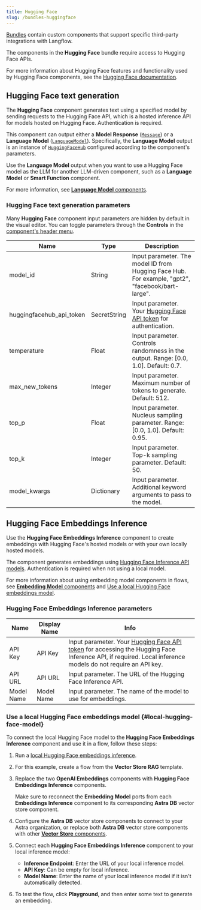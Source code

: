 ```yaml
---
title: Hugging Face
slug: /bundles-huggingface
---
```



[Bundles](/components-bundle-components) contain custom components that support specific third-party integrations with Langflow.

The components in the **Hugging Face** bundle require access to Hugging Face APIs.

For more information about Hugging Face features and functionality used by Hugging Face components, see the [Hugging Face documentation](https://huggingface.co/docs).

## Hugging Face text generation

The **Hugging Face** component generates text using a specified model by sending requests to the Hugging Face API, which is a hosted inference API for models hosted on Hugging Face.
Authentication is required.

This component can output either a **Model Response** ([`Message`](/data-types#message)) or a **Language Model** ([`LanguageModel`](/data-types#languagemodel)).
Specifically, the **Language Model** output is an instance of [`HuggingFaceHub`](https://python.langchain.com/docs/integrations/providers/huggingface/) configured according to the component's parameters.

Use the **Language Model** output when you want to use a Hugging Face model as the LLM for another LLM-driven component, such as a **Language Model** or **Smart Function** component.

For more information, see [**Language Model** components](/components-models).

### Hugging Face text generation parameters

Many **Hugging Face** component input parameters are hidden by default in the visual editor.
You can toggle parameters through the <Icon name="SlidersHorizontal" aria-hidden="true"/> **Controls** in the [component's header menu](/concepts-components#component-menus).

| Name | Type | Description |
|------|------|-------------|
| model_id | String | Input parameter. The model ID from Hugging Face Hub. For example, "gpt2", "facebook/bart-large". |
| huggingfacehub_api_token | SecretString | Input parameter. Your [Hugging Face API token](https://huggingface.co/docs/hub/security-tokens) for authentication. |
| temperature | Float | Input parameter. Controls randomness in the output. Range: [0.0, 1.0]. Default: 0.7. |
| max_new_tokens | Integer | Input parameter. Maximum number of tokens to generate. Default: 512. |
| top_p | Float | Input parameter. Nucleus sampling parameter. Range: [0.0, 1.0]. Default: 0.95. |
| top_k | Integer | Input parameter. Top-k sampling parameter. Default: 50. |
| model_kwargs | Dictionary | Input parameter. Additional keyword arguments to pass to the model. |

## Hugging Face Embeddings Inference

Use the **Hugging Face Embeddings Inference** component to create embeddings with Hugging Face's hosted models or with your own locally hosted models.

The component generates embeddings using [Hugging Face Inference API models](https://huggingface.co/models).
Authentication is required when not using a local model.

For more information about using embedding model components in flows, see [**Embedding Model** components](/components-embedding-models) and [Use a local Hugging Face embeddings model](#local-hugging-face-model).

### Hugging Face Embeddings Inference parameters

| Name | Display Name | Info |
|------|--------------|------|
| API Key | API Key | Input parameter. Your [Hugging Face API token](https://huggingface.co/docs/hub/security-tokens) for accessing the Hugging Face Inference API, if required. Local inference models do not require an API key. |
| API URL | API URL | Input parameter. The URL of the Hugging Face Inference API. |
| Model Name | Model Name | Input parameter. The name of the model to use for embeddings. |

### Use a local Hugging Face embeddings model {#local-hugging-face-model}

To connect the local Hugging Face model to the **Hugging Face Embeddings Inference** component and use it in a flow, follow these steps:

1. Run a [local Hugging Face embeddings inference](https://huggingface.co/docs/text-embeddings-inference/local_cpu).

2. For this example, create a flow from the **Vector Store RAG** template.

3. Replace the two **OpenAI Embeddings** components with **Hugging Face Embeddings Inference** components.

    Make sure to reconnect the **Embedding Model** ports from each **Embeddings Inference** component to its corresponding **Astra DB** vector store component.

4. Configure the **Astra DB** vector store components to connect to your Astra organization, or replace both **Astra DB** vector store components with other [**Vector Store** components](/components-vector-stores).

5. Connect each **Hugging Face Embeddings Inference** component to your local inference model:

    * **Inference Endpoint**: Enter the URL of your local inference model.
    * **API Key**: Can be empty for local inference.
    * **Model Name**: Enter the name of your local inference model if it isn't automatically detected.

6. To test the flow, click **Playground**, and then enter some text to generate an embedding.